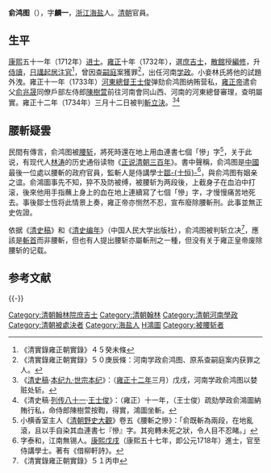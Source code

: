 '''俞鸿图'''（{{bd|？||1734年|三月十二|CatIdx=Y俞,鴻圖}}），字'''麟一'''，[[浙江|浙江]][[海盐县|海盐]]人。[[清朝|清朝]]官員。

==生平==
[[康熙|康熙]]五十一年（1712年）[[进士|进士]]。[[雍正|雍正]]十年（1732年），選[[庶吉士|庶吉士]]，[[散館|散館]]授[[編修|編修]]，升[[侍讀|侍讀]]，[[日講起居注官|日講起居注官]]<ref>《清實錄雍正朝實錄》４５癸未條</ref>，曾因[[查嗣庭|查嗣庭]]案獲罪<ref>《清實錄雍正朝實錄》５０庚辰條：河南学政俞鸿图、原系查嗣庭案内获罪之人。</ref>，出任河南[[学政|学政]]。小妾林氏將他的試題外洩。雍正十一年（1733年）[[河南總督|河東總督]][[王士俊_(康熙進士)|王士俊]]弹劾俞鸿图纳贿营私，[[雍正帝|雍正帝]]遣俞父[[俞兆晟|俞兆晟]]同僚戶部左侍郎[[陳樹萱|陳樹萱]]前往河南會同山西、河南的河東總督審理，查明屬實。雍正十二年（1734年）三月十二日被判[[斬立決|斬立決]]。<ref>《[[:s:清史稿|清史稿]]·[[:s:清史稿/卷9|本纪九·世宗本纪]]》：（[[:s:清史稿/卷9#十二年|雍正十二年]]三月）戊戌，河南学政俞鸿图以婪赃处斩。</ref><ref>《清史稿·[[:s:清史稿/卷294|列传八十一]]·[[:s:清史稿/卷294#王士俊|王士俊]]》：（雍正）十一年，（王士俊）疏劾學政俞鴻圖納賄行私，命侍郎陳樹萱按鞫，得實，鴻圖坐斬。</ref>

==腰斬疑雲==
民間有傳言，俞鸿图被[[腰斩|腰斩]]，將死時還在地上用血連書七個「慘」字<REF>小横香室主人《[[清朝野史大觀|清朝野史大觀]]》卷五《腰斬之慘》：「俞既斬為兩段，在地亂滾，且以手自染其血連書七『慘』字。其宛轉未死之狀，令人目不忍睹。」</REF>，关于此说，有现代人[[林涛|林涛]]的历史通俗读物《[[正说清朝三百年|正说清朝三百年]]》。書中聲稱，俞鸿图是[[中國|中國]]最後一位處以腰斬的政府官員，監斬人是侍講學士[[鄒士恒|鄒-{士恒}-]]<REF>字泰和，江南無锡人。[[康熙|康熙]][[戊戌|戊戌]]（康熙五十七年，即公元1718年）進士，官至侍講學士。著有《借柳軒詩》。</REF>，與俞鸿图有姻亲之谊。俞鴻圖事先不知，猝不及防被缚，被腰斩为两段後，上截身子在血泊中打滚，後來他用手指蘸上身上的血在地上連續寫了七個「慘」字，才慢慢痛苦地死去。事後鄒士恆将此情景上奏，雍正帝亦恻然不忍，宣布廢除腰斬刑。此事並無正史佐證。

依据《[[清史稿|清史稿]]》和《[[清史编年|清史编年]]》（中国人民大学出版社），俞鸿图被判斩立决<REF>《清實錄雍正朝實錄》５１丙申</REF>，應該是[[斬首|斬首]]而非腰斬，但也有人提出腰斩亦屬斬刑之一種，但没有关于雍正皇帝废除腰斩的记载。

== 参考文献 ==
{{Reflist|2}}
{{-}}
{{康熙五十一年壬辰科殿試金榜}}

{{DEFAULTSORT:Yu俞}}
[[Category:清朝翰林院庶吉士|Category:清朝翰林院庶吉士]]
[[Category:清朝翰林|Category:清朝翰林]]
[[Category:清朝河南學政|Category:清朝河南學政]]
[[Category:清朝被處決者|Category:清朝被處決者]]
[[Category:海盐人|Category:海盐人]]
[[Category:俞姓|H鴻圖]]
[[Category:被腰斩者|Category:被腰斩者]]